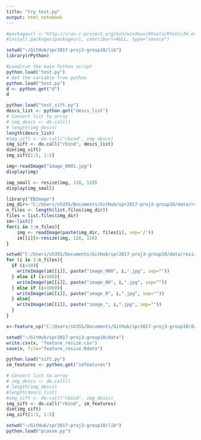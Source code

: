 ```yaml
---
title: "try test.py"
output: html_notebook
---
```

```r
#packageurl <-"http://cran.r-project.org/bin/windows/Rtools/Rtools34.exe"
#install.packages(packageurl, contriburl=NULL, type="source")
```

```r
setwd("~/GitHub/spr2017-proj3-group10/lib")
library(rPython)
```
```r
#Load/run the main Python script
python.load("test.py")
# Get the variable from python
python.load("test.py")
d <- python.get("d")
d
```
```r
python.load("test_sift.py")
descs_list <- python.get("descs_list")
# Convert list to array
# img_descs <- do.call()
# length(img_descs)
length(descs_list)
#img_sift <- do.call("rbind", img_descs)
img_sift <- do.call("rbind", descs_list)
dim(img_sift)
img_sift[1:5, 1:5]
```
```r
img<-readImage("image_0001.jpg")
display(img)
```
```r
img_small <- resize(img, 128, 128)
display(img_small)
```
```r
library("EBImage")
img_dir<-"C:/Users/sh355/Documents/GitHub/spr2017-proj3-group10/data/rawdata"
n_files <- length(list.files(img_dir))
files = list.files(img_dir)
im<-list()
for(i in 1:n_files){
    img <- readImage(paste(img_dir, files[i], sep='/'))
    im[[i]]<-resize(img, 128, 128)
}
```
```r
setwd("C:/Users/sh355/Documents/GitHub/spr2017-proj3-group10/data/resize")
for (i in 1:n_files){
  if (i<10){
    writeImage(im[[i]], paste("image_000", i,".jpg", sep=""))
  } else if (i<100){
    writeImage(im[[i]], paste("image_00", i,".jpg", sep=""))
  } else if (i<1000){
    writeImage(im[[i]], paste("image_0", i,".jpg", sep=""))
  } else{
    writeImage(im[[i]], paste("image_", i,".jpg", sep=""))
  }
}
```
```r
x<-feature_up("C:/Users/sh355/Documents/GitHub/spr2017-proj3-group10/data/resizedata", set_name="train")
```
```r
setwd("~/GitHub/spr2017-proj3-group10/data")
write.csv(x, "feature_resize.csv")
save(x, file="feature_resize.Rdata")
```
```r
python.load("sift.py")
im_features <- python.get("imfeatures")
```
```r
# Convert list to array
# img_descs <- do.call()
# length(img_descs)
#length(descs_list)
#img_sift <- do.call("rbind", img_descs)
img_sift <- do.call("rbind", im_features)
dim(img_sift)
img_sift[1:5, 1:5]
```
```r
setwd("~/GitHub/spr2017-proj3-group10/lib")
python.load("pcasvm.py")
```